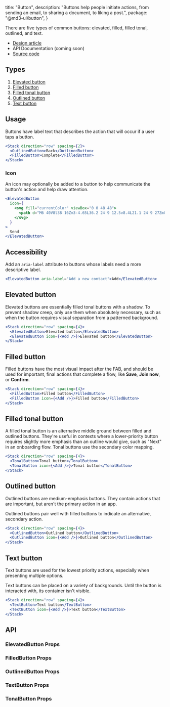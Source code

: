 
  title: "Button",
  description:
    "Buttons help people initiate actions, from sending an email, to sharing a document, to liking a post.",
  package: "@md3-ui/button",
}

There are five types of common buttons: elevated, filled, filled tonal,
outlined, and text.

- [Design article](https://m3.material.io/components/buttons)
- API Documentation (coming soon)
- [Source code](https://github.com/efoken/md3-ui/tree/main/packages/button)

<Divider />

## Types

1. [Elevated button](#elevated-button)
2. [Filled button](#filled-button)
3. [Filled tonal button](#filled-tonal-button)
4. [Outlined button](#outlined-button)
5. [Text button](#text-button)

## Usage

Buttons have label text that describes the action that will occur if a user taps
a button.

```jsx
<Stack direction="row" spacing={2}>
  <OutlinedButton>Back</OutlinedButton>
  <FilledButton>Complete</FilledButton>
</Stack>
```

### Icon

An icon may optionally be added to a button to help communicate the button's
action and help draw attention.

```jsx
<ElevatedButton
  icon={
    <svg fill="currentColor" viewBox="0 0 48 48">
      <path d="M6 40V8l38 16Zm3-4.65L36.2 24 9 12.5v8.4L21.1 24 9 27Zm0 0V12.5 27Z" />
    </svg>
  }
>
  Send
</ElevatedButton>
```

## Accessibility

Add an `aria-label` attribute to buttons whose labels need a more descriptive
label.

```jsx live=false
<ElevatedButton aria-label="Add a new contact">Add</ElevatedButton>
```

## Elevated button

Elevated buttons are essentially filled tonal buttons with a shadow. To prevent
shadow creep, only use them when absolutely necessary, such as when the button
requires visual separation from a patterned background.

```jsx
<Stack direction="row" spacing={4}>
  <ElevatedButton>Elevated button</ElevatedButton>
  <ElevatedButton icon={<Add />}>Elevated button</ElevatedButton>
</Stack>
```

## Filled button

Filled buttons have the most visual impact after the FAB, and should be used for
important, final actions that complete a flow, like **Save**, **Join now**, or
**Confirm**.

```jsx
<Stack direction="row" spacing={4}>
  <FilledButton>Filled button</FilledButton>
  <FilledButton icon={<Add />}>Filled button</FilledButton>
</Stack>
```

## Filled tonal button

A filled tonal button is an alternative middle ground between filled and
outlined buttons. They're useful in contexts where a lower-priority button
requires slightly more emphasis than an outline would give, such as "Next" in an
onboarding flow. Tonal buttons use the secondary color mapping.

```jsx
<Stack direction="row" spacing={4}>
  <TonalButton>Tonal button</TonalButton>
  <TonalButton icon={<Add />}>Tonal button</TonalButton>
</Stack>
```

## Outlined button

Outlined buttons are medium-emphasis buttons. They contain actions that are
important, but aren't the primary action in an app.

Outlined buttons pair well with filled buttons to indicate an alternative,
secondary action.

```jsx
<Stack direction="row" spacing={4}>
  <OutlinedButton>Outlined button</OutlinedButton>
  <OutlinedButton icon={<Add />}>Outlined button</OutlinedButton>
</Stack>
```

## Text button

Text buttons are used for the lowest priority actions, especially when
presenting multiple options.

Text buttons can be placed on a variety of backgrounds. Until the button is
interacted with, its container isn't visible.

```jsx
<Stack direction="row" spacing={4}>
  <TextButton>Text button</TextButton>
  <TextButton icon={<Add />}>Text button</TextButton>
</Stack>
```

## API

### ElevatedButton Props

<PropsTable of="ElevatedButton" />

### FilledButton Props

<PropsTable of="FilledButton" />

### OutlinedButton Props

<PropsTable of="OutlinedButton" />

### TextButton Props

<PropsTable of="TextButton" />

### TonalButton Props

<PropsTable of="TonalButton" />

